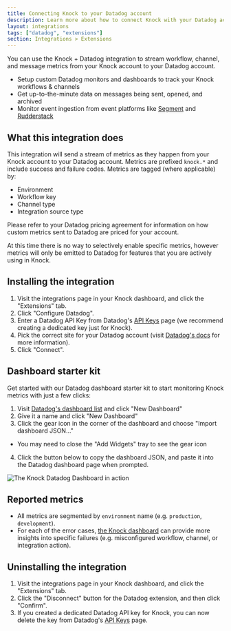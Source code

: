 ```yaml
---
title: Connecting Knock to your Datadog account
description: Learn more about how to connect Knock with your Datadog account.
layout: integrations
tags: ["datadog", "extensions"]
section: Integrations > Extensions
---
```



You can use the Knock + Datadog integration to stream workflow, channel, and message metrics from your Knock account to your Datadog account.

- Setup custom Datadog monitors and dashboards to track your Knock workflows & channels
- Get up-to-the-minute data on messages being sent, opened, and archived
- Monitor event ingestion from event platforms like [Segment](/integrations/sources/segment) and [Rudderstack](/integrations/sources/rudderstack)

## What this integration does

This integration will send a stream of metrics as they happen from your Knock account to your Datadog account. Metrics are prefixed `knock.*` and include success and failure codes. Metrics are tagged (where applicable) by:

- Environment
- Workflow key
- Channel type
- Integration source type

Please refer to your Datadog pricing agreement for information on how custom metrics sent to Datadog are priced for your account.

At this time there is no way to selectively enable specific metrics, however metrics will only be emitted to Datadog for features that you are actively using in Knock.

## Installing the integration

1. Visit the integrations page in your Knock dashboard, and click the "Extensions" tab.
2. Click "Configure Datadog".
3. Enter a Datadog API Key from Datadog's [API Keys](https://app.datadoghq.com/organization-settings/api-keys) page (we recommend creating a dedicated key just for Knock).
4. Pick the correct site for your Datadog account (visit [Datadog's docs](https://docs.datadoghq.com/getting_started/site/) for more information).
5. Click "Connect".

## Dashboard starter kit

Get started with our Datadog dashboard starter kit to start monitoring Knock metrics with just a few clicks:

1. Visit [Datadog's dashboard list](https://app.datadoghq.com/dashboard/lists) and click "New Dashboard"
2. Give it a name and click "New Dashboard"
3. Click the gear icon in the corner of the dashboard and choose "Import dashboard JSON..."
  - You may need to close the "Add Widgets" tray to see the gear icon
4. Click the button below to copy the dashboard JSON, and paste it into the Datadog dashboard page when prompted.

<CopyableText label="Copy Dashboard Starter Kit JSON" content={JSON.stringify(dashboardJson)} />

![The Knock Datadog Dashboard in action](/images/integrations/extensions/datadog_dashboard.png)

## Reported metrics

<Attributes>
  <Attribute name="knock.message_delivered.total" type="count" description="How many messages have been delivered, segmented by `channel` and `workflow` key." />
  <Attribute name="knock.message_delivered_retryable_error.total" type="count" description="How many deliveries ended in a retryable failure, segmented by `channel` and `workflow` key." />
  <Attribute name="knock.message_delivered_error.total" type="count" description="How many deliveries ended in failure (not retryable), segmented by `channel` and `workflow` key." />
  <Attribute name="knock.workflow_recipient_run.total" type="count" description="How many workflow recipient runs have been started, segmented by `workflow` key." />
  <Attribute name="knock.workflow_recipient_run_error.total" type="count" description="How many errors were experienced during a workflow recipient run, segmented by `workflow`. A workflow recipient run can report more than one error." />
  <Attribute name="knock.integration_event_received.total" type="count" description="Hhe raw number of events received by Knock from an [integration source](https://docs.knock.app/integrations/sources/overview), segmented by `source_type`." />
  <Attribute name="knock.integration_action_run.total" type="count" description="How many actions were triggered by received events, segmented by `source_type` and `action`." />
  <Attribute name="knock.integration_action_run_error.total" type="count" description="How many actions failed to run, segmented by `source_type` and `action`." />
</Attributes>

* All metrics are segmented by `environment` name (e.g. `production`, `development`).
* For each of the error cases, [the Knock dashboard](https://dashboard.knock.app) can provide more insights into specific failures (e.g. misconfigured workflow, channel, or integration action).

## Uninstalling the integration

1. Visit the integrations page in your Knock dashboard, and click the "Extensions" tab.
2. Click the "Disconnect" button for the Datadog extension, and then click "Confirm".
3. If you created a dedicated Datadog API key for Knock, you can now delete the key from Datadog's [API Keys](https://app.datadoghq.com/organization-settings/api-keys) page.
